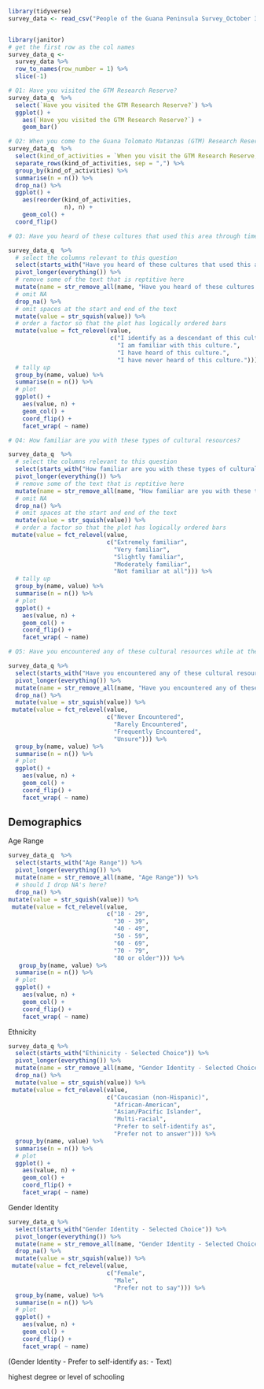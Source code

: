 

```r
library(tidyverse)
survey_data <- read_csv("People of the Guana Peninsula Survey_October 3, 2022_12.36.csv")


library(janitor)
# get the first row as the col names
survey_data_q <-
  survey_data %>%
  row_to_names(row_number = 1) %>% 
  slice(-1)

```


```r
# Q1: Have you visited the GTM Research Reserve?
survey_data_q  %>%
  select(`Have you visited the GTM Research Reserve?`) %>%
  ggplot() +
    aes(`Have you visited the GTM Research Reserve?`) +
    geom_bar()
```


```r
# Q2: When you come to the Guana Tolomato Matanzas (GTM) Research Reserve, what kind of activities do you engage in?
survey_data_q  %>%
  select(kind_of_activities = `When you visit the GTM Research Reserve, what kind of activities do you engage in? Check all that apply. - Selected Choice`) %>%
  separate_rows(kind_of_activities, sep = ",") %>% 
  group_by(kind_of_activities) %>% 
  summarise(n = n()) %>% 
  drop_na() %>% 
  ggplot() +
    aes(reorder(kind_of_activities, 
                n), n) +
    geom_col() +
  coord_flip()


```


```r
# Q3: Have you heard of these cultures that used this area through time?

survey_data_q  %>%
  # select the columns relevant to this question
  select(starts_with("Have you heard of these cultures that used this area through time?")) %>%
  pivot_longer(everything()) %>% 
  # remove some of the text that is reptitive here
  mutate(name = str_remove_all(name, "Have you heard of these cultures that used this area through time\\? Please select the option that best describes your relationship with these cultures\\. - ")) %>% 
  # omit NA
  drop_na() %>% 
  # omit spaces at the start and end of the text
  mutate(value = str_squish(value)) %>% 
  # order a factor so that the plot has logically ordered bars
  mutate(value = fct_relevel(value, 
                             c("I identify as a descendant of this culture.",
                               "I am familiar with this culture.",
                               "I have heard of this culture.",
                               "I have never heard of this culture."))) %>% 
  # tally up
  group_by(name, value) %>% 
  summarise(n = n()) %>% 
  # plot
  ggplot() +
    aes(value, n) +
    geom_col() +
    coord_flip() +
    facet_wrap( ~ name)
```



```r
# Q4: How familiar are you with these types of cultural resources?

survey_data_q  %>%
  # select the columns relevant to this question
  select(starts_with("How familiar are you with these types of cultural resources?")) %>%
  pivot_longer(everything()) %>% 
  # remove some of the text that is reptitive here
  mutate(name = str_remove_all(name, "How familiar are you with these types of cultural resources\\? - ")) %>% 
  # omit NA
  drop_na() %>% 
  # omit spaces at the start and end of the text
  mutate(value = str_squish(value)) %>% 
  # order a factor so that the plot has logically ordered bars
 mutate(value = fct_relevel(value,
                            c("Extremely familiar",
                              "Very familiar",
                              "Slightly familiar",
                              "Moderately familiar",
                              "Not familiar at all"))) %>%
  # tally up
  group_by(name, value) %>% 
  summarise(n = n()) %>% 
  # plot
  ggplot() +
    aes(value, n) +
    geom_col() +
    coord_flip() +
    facet_wrap( ~ name)
```

```r
# Q5: Have you encountered any of these cultural resources while at the GTM Research Reserve? 

survey_data_q %>% 
  select(starts_with("Have you encountered any of these cultural resources while at the GTM Research Reserve?")) %>%
  pivot_longer(everything()) %>% 
  mutate(name = str_remove_all(name, "Have you encountered any of these cultural resources while at the GTM Research Reserve\\? - ")) %>% 
  drop_na() %>% 
  mutate(value = str_squish(value)) %>% 
 mutate(value = fct_relevel(value,
                            c("Never Encountered",
                              "Rarely Encountered",
                              "Frequently Encountered",
                              "Unsure"))) %>%
  group_by(name, value) %>% 
  summarise(n = n()) %>% 
  # plot
  ggplot() +
    aes(value, n) +
    geom_col() +
    coord_flip() +
    facet_wrap( ~ name)
```


## Demographics


Age Range

```r
survey_data_q  %>%
  select(starts_with("Age Range")) %>%
  pivot_longer(everything()) %>%
  mutate(name = str_remove_all(name, "Age Range")) %>% 
  # should I drop NA's here?
  drop_na() %>% 
mutate(value = str_squish(value)) %>% 
 mutate(value = fct_relevel(value,
                            c("18 - 29",
                              "30 - 39",
                              "40 - 49",
                              "50 - 59",
                              "60 - 69",
                              "70 - 79",
                              "80 or older"))) %>%
   group_by(name, value) %>% 
  summarise(n = n()) %>% 
  # plot
  ggplot() +
    aes(value, n) +
    geom_col() +
    coord_flip() +
    facet_wrap( ~ name)
```



Ethnicity
```r
survey_data_q %>% 
  select(starts_with("Ethinicity - Selected Choice")) %>%
  pivot_longer(everything()) %>% 
  mutate(name = str_remove_all(name, "Gender Identity - Selected Choice")) %>% 
  drop_na() %>% 
  mutate(value = str_squish(value)) %>% 
 mutate(value = fct_relevel(value,
                            c("Caucasian (non-Hispanic)",
                              "African-American",
                              "Asian/Pacific Islander",
                              "Multi-racial",
                              "Prefer to self-identify as",
                              "Prefer not to answer"))) %>%
  group_by(name, value) %>% 
  summarise(n = n()) %>% 
  # plot
  ggplot() +
    aes(value, n) +
    geom_col() +
    coord_flip() +
    facet_wrap( ~ name)
```



Gender Identity


```r
survey_data_q %>% 
  select(starts_with("Gender Identity - Selected Choice")) %>%
  pivot_longer(everything()) %>% 
  mutate(name = str_remove_all(name, "Gender Identity - Selected Choice")) %>% 
  drop_na() %>% 
  mutate(value = str_squish(value)) %>% 
 mutate(value = fct_relevel(value,
                            c("Female",
                              "Male",
                              "Prefer not to say"))) %>%
  group_by(name, value) %>% 
  summarise(n = n()) %>% 
  # plot
  ggplot() +
    aes(value, n) +
    geom_col() +
    coord_flip() +
    facet_wrap( ~ name)
```


(Gender Identity - Prefer to self-identify as: - Text)


highest degree or level of schooling 

